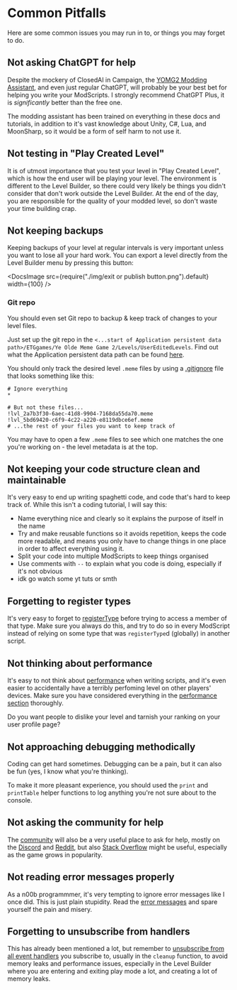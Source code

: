 
# Common Pitfalls

Here are some common issues you may run in to, or things you may forget to do.

## Not asking ChatGPT for help

Despite the mockery of ClosedAI in Campaign, the [YOMG2 Modding Assistant](https://chat.openai.com/g/g-psxzxyWuu-ye-olde-meme-game-2-modding-assistant), and even just regular ChatGPT, will probably be your best bet for helping you write your ModScripts. I strongly recommend ChatGPT Plus, it is _significantly_ better than the free one.

The modding assistant has been trained on everything in these docs and tutorials, in addition to it's vast knowledge about Unity, C#, Lua, and MoonSharp, so it would be a form of self harm to not use it.

## Not testing in "Play Created Level"

It is of utmost importance that you test your level in "Play Created Level", which is how the end user will be playing your level. The environment is different to the Level Builder, so there could very likely be things you didn't consider that don't work outside the Level Builder. At the end of the day, you are responsible for the quality of your modded level, so don't waste your time building crap.

## Not keeping backups

Keeping backups of your level at regular intervals is very important unless you want to lose all your hard work. You can export a level directly from the Level Builder menu by pressing this button:

<DocsImage
  src={require("./img/exit or publish button.png").default}
  width={100}
/>

### Git repo

You should even set Git repo to backup & keep track of changes to your level files.

Just set up the git repo in the `<...start of Application persistent data path>/ETGgames/Ye Olde Meme Game 2/Levels/UserEditedLevels`. Find out what the Application persistent data path can be found [here](https://docs.unity3d.com/ScriptReference/Application-persistentDataPath.html).

You should only track the desired level `.meme` files by using a [.gitignore](https://git-scm.com/docs/gitignore) file that looks something like this:

```
# Ignore everything
*

# But not these files...
!lvl_2a7b3f30-6aec-41d8-9904-7168da55da70.meme
!lvl_5bd69420-c6f9-4c22-a220-e8119dbce6ef.meme
# ...the rest of your files you want to keep track of
```

You may have to open a few `.meme` files to see which one matches the one you're working on - the level metadata is at the top.

## Not keeping your code structure clean and maintainable

It's very easy to end up writing spaghetti code, and code that's hard to keep track of. While this isn't a coding tutorial, I will say this:

- Name everything nice and clearly so it explains the purpose of itself in the name
- Try and make reusable functions so it avoids repetition, keeps the code more readable, and means you only have to change things in one place in order to affect everything using it.
- Split your code into multiple ModScripts to keep things organised
- Use comments with `--` to explain what you code is doing, especially if it's not obvious
- idk go watch some yt tuts or smth

## Forgetting to register types

It's very easy to forget to [registerType](/docs/guides/types#register-type) before trying to access a member of that type. Make sure you always do this, and try to do so in every ModScript instead of relying on some type that was `registerType`d (globally) in another script.

## Not thinking about performance

It's easy to not think about [performance](/docs/guides/performance) when writing scripts, and it's even easier to accidentally have a terribly perfoming level on other players' devices. Make sure you have considered everything in the [performance section](/docs/guides/performance) thoroughly.

Do you want people to dislike your level and tarnish your ranking on your user profile page?

## Not approaching debugging methodically

Coding can get hard sometimes. Debugging can be a pain, but it can also be fun (yes, I know what you're thinking).

To make it more pleasant experience, you should used the `print` and `printTable` helper functions to log anything you're not sure about to the console.

## Not asking the community for help

The [community](/docs/guides/community) will also be a very useful place to ask for help, mostly on the [Discord](https://discord.com/invite/g5X4MbKx3A) and [Reddit](https://www.reddit.com/r/YeOldeMemeGame2/), but also [Stack Overflow](https://stackoverflow.com/questions/tagged/ye-olde-meme-game-2) might be useful, especially as the game grows in popularity.

## Not reading error messages properly

As a n00b programmmer, it's very tempting to ignore error messages like I once did. This is just plain stupidity. Read the [error messages](/docs/guides/error-handling#error-messages) and spare yourself the pain and misery.

## Forgetting to unsubscribe from handlers

This has already been mentioned a lot, but remember to [unsubscribe from all event handlers](/docs/guides/events#unsubscribing-from-events) you subscribe to, usually in the `cleanup` function, to avoid memory leaks and performance issues, especially in the Level Builder where you are entering and exiting play mode a lot, and creating a lot of memory leaks.
